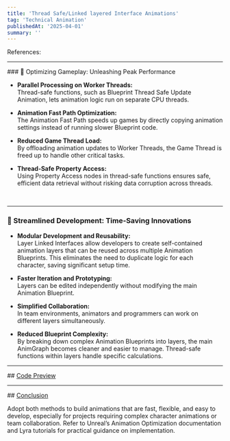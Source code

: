 ```yaml
---
title: 'Thread Safe/Linked layered Interface Animations'
tag: 'Technical Animation'
publishedAt: '2025-04-01'
summary: ''
---
```


References:
<hr className='text-neutral-200' />
### 🚀  Optimizing Gameplay: Unleashing Peak Performance


* **Parallel Processing on Worker Threads:**\
Thread-safe functions, such as Blueprint Thread Safe Update Animation, lets animation logic run on separate CPU threads.

* **Animation Fast Path Optimization:**\
The Animation Fast Path speeds up games by directly copying animation settings instead of running slower Blueprint code. 

* **Reduced Game Thread Load:**\
By offloading animation updates to Worker Threads, the Game Thread is freed up to handle other critical tasks.

* **Thread-Safe Property Access:**\
Using Property Access nodes in thread-safe functions ensures safe, efficient data retrieval without risking data corruption across threads. 

<br />
<hr className="mb-6 w-[40%] text-neutral-200" />

### 💸 Streamlined Development: Time-Saving Innovations


* **Modular Development and Reusability:**\
Layer Linked Interfaces allow developers to create self-contained animation layers that can be reused across multiple Animation Blueprints. This eliminates the need to duplicate logic for each character, saving significant setup time.


* **Faster Iteration and Prototyping:**\
Layers can be edited independently without modifying the main Animation Blueprint.


* **Simplified Collaboration:**\
In team environments, animators and programmers can work on different layers simultaneously.


* **Reduced Blueprint Complexity:**\
By breaking down complex Animation Blueprints into layers, the main AnimGraph becomes cleaner and easier to manage. Thread-safe functions within layers handle specific calculations.

<hr className='text-neutral-200' />
## <u>Code Preview</u>

<Youtube id="D269ewfmDhk" />
<br />
<hr className='text-neutral-200' />
## <u>Conclusion</u>

Adopt both methods to build animations that are fast, flexible, and easy to develop, especially for projects requiring complex character animations or team collaboration. Refer to Unreal’s Animation Optimization documentation and Lyra tutorials for practical guidance on implementation.

